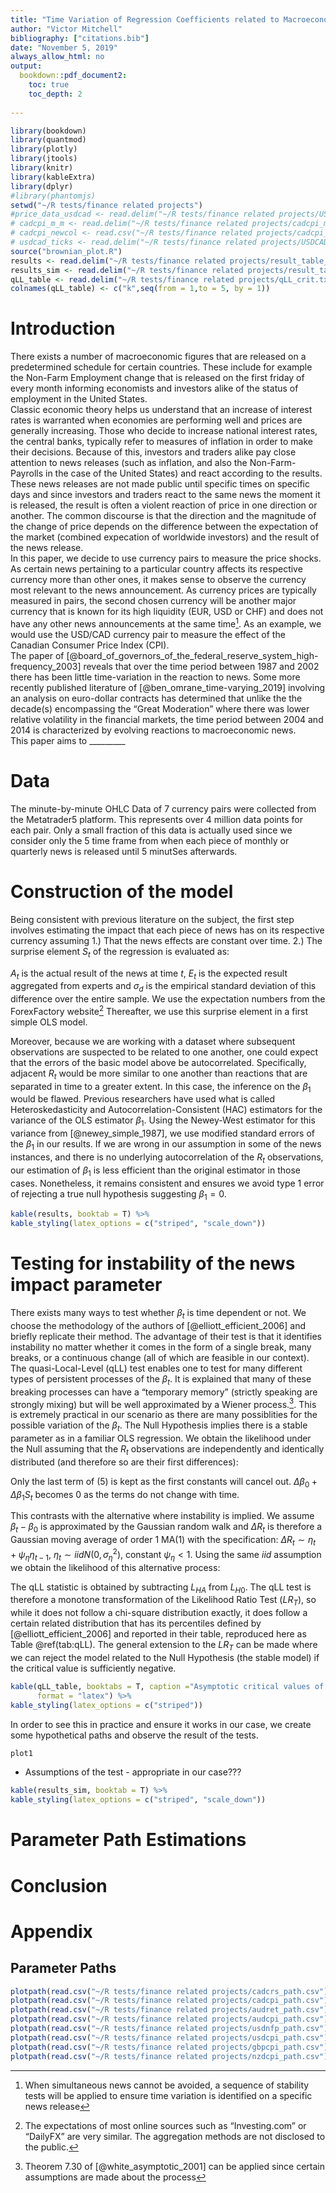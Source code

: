 ```yaml
---
title: "Time Variation of Regression Coefficients related to Macroeconomic News affecting Currency Prices"
author: "Victor Mitchell"
bibliography: ["citations.bib"]
date: "November 5, 2019"
always_allow_html: no
output:
  bookdown::pdf_document2:
    toc: true
    toc_depth: 2
  
---
```

```r
library(bookdown)
library(quantmod)
library(plotly)
library(jtools)
library(knitr)
library(kableExtra)
library(dplyr)
#library(phantomjs)
setwd("~/R tests/finance related projects")
#price_data_usdcad <- read.delim("~/R tests/finance related projects/USDCAD_M1_201901020600_201911051703.csv")
# cadcpi_m_m <- read.delim("~/R tests/finance related projects/cadcpi_m_m.txt")
# cadcpi_newcol <- read.csv("~/R tests/finance related projects/cadcpi_dataframe.csv")
# usdcad_ticks <- read.delim("~/R tests/finance related projects/USDCAD_201906191500_201906191559_ticks.csv")
source("brownian_plot.R")
results <- read.delim("~/R tests/finance related projects/result_table_1.txt")
results_sim <- read.delim("~/R tests/finance related projects/result_table_sim.txt")
qLL_table <- read.delim("~/R tests/finance related projects/qLL_crit.txt")
colnames(qLL_table) <- c("k",seq(from = 1,to = 5, by = 1))
```

\begin{center}

abstract here when I'm done with the writing and have all results

\end{center}

# Introduction

There exists a number of macroeconomic figures that are released on a predetermined schedule for certain countries. These include for example the Non-Farm Employment change that is released on the first friday of every month informing economists and investors alike of the status of employment in the United States.  
Classic economic theory helps us understand that an increase of interest rates is warranted when economies are performing well and prices are generally increasing. Those who decide to increase national interest rates, the central banks, typically refer to measures of inflation in order to make their decisions. Because of this, investors and traders alike pay close attention to news releases (such as inflation, and also the Non-Farm-Payrolls in the case of the United States) and react according to the results. These news releases are not made public until specific times on specific days and since investors and traders react to the same news the moment it is released, the result is often a violent reaction of price in one direction or another. The common discourse is that the direction and the magnitude of the change of price depends on the difference between the expectation of the market (combined expecation of worldwide investors) and the result of the news release.  
In this paper, we decide to use currency pairs to measure the price shocks. As certain news pertaining to a particular country affects its respective currency more than other ones, it makes sense to observe the currency most relevant to the news announcement. As currency prices are typically measured in pairs, the second chosen currency will be another major currency that is known for its high liquidity (EUR, USD or CHF) and does not have any other news announcements at the same time^[When simultaneous news cannot be avoided, a sequence of  stability tests will be applied to ensure time variation is identified on a specific news release]. As an example, we would use the USD/CAD currency pair to measure the effect of the Canadian Consumer Price Index (CPI).  
The paper of [@board_of_governors_of_the_federal_reserve_system_high-frequency_2003] reveals that over the time period between 1987 and 2002 there has been little time-variation in the reaction to news. Some more recently published literature of [@ben_omrane_time-varying_2019] involving an analysis on euro-dollar contracts has determined that unlike the the decade(s) encompassing the "Great Moderation" where there was lower relative volatility in the financial markets, the time period between 2004 and 2014 is characterized by evolving reactions to macroeconomic news.  
This paper aims to _________
  
# Data
  
The minute-by-minute OHLC Data of 7 currency pairs were collected from the Metatrader5 platform. This represents over 4 million data points for each pair. Only a small fraction of this data is actually used since we consider only the 5 time frame from when each piece of monthly or quarterly news is released until 5 minutSes afterwards. 
  
# Construction of the model
  
Being consistent with previous literature on the subject, the first step involves estimating the impact that each piece of news has on its respective currency assuming 1.) That the news effects are constant over time. 2.) The surprise element $S_t$ of the regression is evaluated as:  

\begin{equation}
S_t = \frac{A_t - E_t}{\sigma_d}
\end{equation}
  
$A_t$ is the actual result of the news at time $t$, $E_t$ is the expected result aggregated from experts and $\sigma_d$ is the empirical standard deviation of this difference over the entire sample. We use the expectation numbers from the ForexFactory website^[The expectations of most online sources such as "Investing.com" or "DailyFX" are very similar. The aggregation methods are not disclosed to the public.] Thereafter, we use this surprise element in a first simple OLS model.  

\begin{equation}
R_t = \beta_0 + \beta_1 S_t + \varepsilon_t
\end{equation}  
  
Moreover, because we are working with a dataset where subsequent observations are suspected to be related to one another, one could expect that the errors of the basic model above be autocorrelated. Specifically, adjacent $R_t$ would be more similar to one another than reactions that are separated in time to a greater extent. In this case, the inference on the $\beta_1$ would be flawed. Previous researchers have used what is called Heteroskedasticity and Autocorrelation-Consistent (HAC) estimators for the variance of the OLS estimator $\beta_1$. Using the Newey-West estimator for this variance from [@newey_simple_1987], we use modified standard errors of the $\beta_1$ in our results. If we are wrong in our assumption in some of the news instances, and there is no underlying autocorrelation of the $R_t$ observations, our estimation of $\beta_1$ is less efficient than the original estimator in those cases. Nonetheless, it remains consistent and ensures we avoid type 1 error of rejecting a true null hypothesis suggesting $\beta_1 = 0$.  
  
```r
kable(results, booktab = T) %>%
kable_styling(latex_options = c("striped", "scale_down"))
```

  
\begin{equation}
R_t = \beta_0 + \beta_{1,t} S_t + \varepsilon_t
\end{equation}
  

# Testing for instability of the news impact parameter
  
There exists many ways to test whether $\beta_t$ is time dependent or not. We choose the methodology of the authors of [@elliott_efficient_2006] and briefly replicate their method. The advantage of their test is that it identifies instability no matter whether it comes in the form of a single break, many breaks, or a continuous change (all of which are feasible in our context).  
The quasi-Local-Level (qLL) test enables one to test for many different types of persistent processes of the $\beta_t$. It is explained that many of these breaking processes can have a "temporary memory" (strictly speaking are strongly mixing) but will be well approximated by a Wiener process.^[Theorem 7.30 of [@white_asymptotic_2001] can be applied since certain assumptions are made about the process]. This is extremely practical in our scenario as there are many possiblities for the possible variation of the $\beta_t$. The Null Hypothesis implies there is a stable parameter as in a familiar OLS regression. We obtain the likelihood under the Null assuming that the $R_t$ observations are independently and identically distributed (and therefore so are their first differences):  
  
\begin{equation}
L_{H0}(\beta_0, \beta_1, \sigma^2) = log\prod_{t=1}^{T} p(\Delta R_t | S_t ; \beta_0, \beta_1, \sigma^2)
\end{equation}
  
\begin{equation}
= -\frac{T}{2}log(2\pi) - Tlog(\sigma) - \frac{1}{2\sigma^2}\sum_{t=1}^{T}(\Delta R_t - (\Delta\beta_0 + \Delta\beta_1 S_t))^2
\end{equation}
  
Only the last term of (5) is kept as the first constants will cancel out. $\Delta\beta_0 + \Delta\beta_1 S_t$ becomes 0 as the terms do not change with time.  
  
\begin{equation} 
L_{H0} = \frac{1}{2\sigma^2}\sum_{t=1}^{T}(\Delta R_t)^2
\end{equation}
  
This contrasts with the alternative where instability is implied. We assume $\beta_t - \beta_0$ is approximated by the Gaussian random walk and $\Delta R_t$ is therefore a Gaussian moving average of order 1 MA(1) with the specification: $\Delta R_t \sim \eta_t + \psi_\eta \eta_{t-1}$, $\eta_t \sim iidN(0,\sigma^2_\eta)$, constant $\psi_\eta < 1$. Using the same $iid$ assumption we obtain the likelihood of this alternative process:  
  
\begin{equation} 
L_{HA} = \frac{1}{2\sigma^2}\sum_{t=1}^{T}(\Delta \eta)^2
\end{equation}

The qLL statistic is obtained by subtracting $L_{HA}$ from $L_{H0}$. The qLL test is therefore a monotone transformation of the Likelihood Ratio Test ($LR_T$), so while it does not follow a chi-square distribution exactly, it does follow a certain related distribution that has its percentiles defined by [@elliott_efficient_2006] and reported in their table, reproduced here as Table \@ref(tab:qLL). The general extension to the $LR_T$ can be made where we can reject the model related to the Null Hypothesis (the stable model) if the critical value is sufficiently negative.
  
```r
kable(qLL_table, booktabs = T, caption ="Asymptotic critical values of the qLL statistic",
      format = "latex") %>%
kable_styling(latex_options = c("striped"))
```
  
In order to see this in practice and ensure it works in our case, we create some hypothetical paths and observe the result of the tests.  
  
```r
plot1
```

- Assumptions of the test - appropriate in our case???

  
```r
kable(results_sim, booktab = T) %>%
kable_styling(latex_options = c("striped", "scale_down"))
```

# Parameter Path Estimations

# Conclusion

# Appendix
  
## Parameter Paths  
  
```r
plotpath(read.csv("~/R tests/finance related projects/cadcrs_path.csv"), "Canadian Core Retail Sales")
plotpath(read.csv("~/R tests/finance related projects/cadcpi_path.csv"), "Canadian Consumer Price Index")
plotpath(read.csv("~/R tests/finance related projects/audret_path.csv"), "Australian Retail Sales")
plotpath(read.csv("~/R tests/finance related projects/audcpi_path.csv"), "Australian Consumer Price Index")
plotpath(read.csv("~/R tests/finance related projects/usdnfp_path.csv"), "US NonFarm Employment Change")
plotpath(read.csv("~/R tests/finance related projects/usdcpi_path.csv"), "US Consumer Price Index")
plotpath(read.csv("~/R tests/finance related projects/gbpcpi_path.csv"), "UK Consumer Price Index")
plotpath(read.csv("~/R tests/finance related projects/nzdcpi_path.csv"), "New Zealand Consumer Price Index")
```